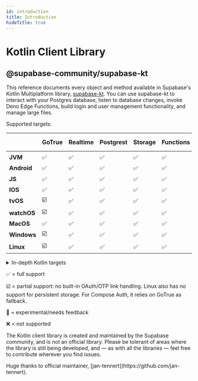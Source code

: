 ```yaml
---
id: introduction
title: Introduction
hideTitle: true
---
```


<div className="flex items-start gap-6 not-prose" id="introduction">
  <IconMenuKotlin width={35} height={35} />
  <div className="flex flex-col gap-2">
    <h1 className="text-3xl text-scale-1200 m-0">Kotlin Client Library</h1>
    <h2 className="text-base font-mono text-scale-1100">@supabase-community/supabase-kt</h2>
  </div>
</div>

<div className="max-w-xl">

This reference documents every object and method available in Supabase's Kotlin Multiplatform library, [supabase-kt](https://github.com/supabase-community/supabase-kt). You can use supabase-kt to interact with your Postgres database, listen to database changes, invoke Deno Edge Functions, build login and user management functionality, and manage large files.

Supported targets:

|             | **GoTrue** | **Realtime** | **Postgrest** | **Storage** | **Functions** | **Apollo-GraphQL** | **Compose Auth 🚧** | **Compose Auth UI 🚧** |
| ----------- | ---------- | ------------ | ------------- | ----------- | ------------- | ------------------ | ------------------- | ---------------------- |
| **JVM**     | ✅         | ✅           | ✅            | ✅          | ✅            | ✅                 | ☑️                  | ✅                     |
| **Android** | ✅         | ✅           | ✅            | ✅          | ✅            | ✅                 | ✅                  | ✅                     |
| **JS**      | ✅         | ✅           | ✅            | ✅          | ✅            | ✅                 | ☑️                  | ✅                     |
| **IOS**     | ✅         | ✅           | ✅            | ✅          | ✅            | ✅                 | ✅                  | ✅                     |
| **tvOS**    | ☑️         | ✅           | ✅            | ✅          | ✅            | ✅                 | ❌                  | ❌                     |
| **watchOS** | ☑️         | ✅           | ✅            | ✅          | ✅            | ✅                 | ❌                  | ❌                     |
| **MacOS**   | ✅         | ✅           | ✅            | ✅          | ✅            | ✅                 | ❌                  | ❌                     |
| **Windows** | ☑️         | ✅           | ✅            | ✅          | ✅            | ❌                 | ❌                  | ❌                     |
| **Linux**   | ☑️         | ✅           | ✅            | ✅          | ✅            | ❌                 | ❌                  | ❌                     |

<details>

<summary>In-depth Kotlin targets</summary>

**iOS:** iosArm64, iosSimulatorArm64, iosX64

**JS**: Browser, NodeJS

**tvOS**: tvosArm64, tvosX64, tvosSimulatorArm64

**watchOS**: watchosArm64, watchosX64, watchosSimulatorArm64

**MacOS**: macosX64, macosArm64

**Windows**: mingwX64

**Linux**: linuxX64

</details>

✅ = full support

☑️ = partial support: no built-in OAuth/OTP link handling. Linux also has no support for persistent storage. For Compose Auth, it relies on GoTrue as fallback.

🚧 = experimental/needs feedback

❌ = not supported

</div>

<div className="max-w-xl bg-slate-300 px-4 py-2 rounded-md">
<p>The Kotlin client library is created and maintained by the Supabase community, and is not an official library. Please be tolerant of areas where the library is still being developed, and — as with all the libraries — feel free to contribute wherever you find issues.</p>

<p>Huge thanks to official maintainer, [jan-tennert](https://github.com/jan-tennert).</p>

</div>
